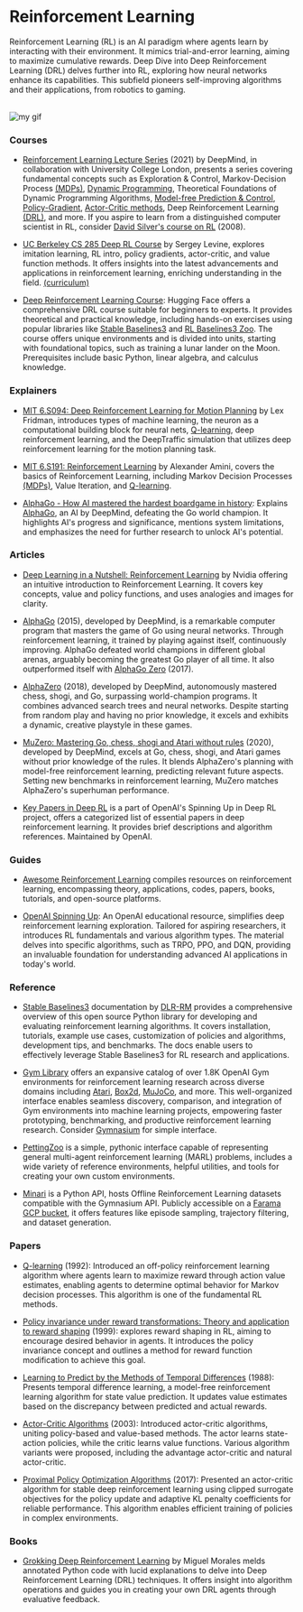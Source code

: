 # Reinforcement Learning

Reinforcement Learning (RL) is an AI paradigm where agents learn by interacting with their environment. It mimics trial-and-error learning, aiming to maximize cumulative rewards. Deep Dive into Deep Reinforcement Learning (DRL) delves further into RL, exploring how neural networks enhance its capabilities. This subfield pioneers self-improving algorithms and their applications, from robotics to gaming.

<br />

<Image src={myGif} alt="my gif" />

### Courses

- [Reinforcement Learning Lecture Series](https://www.youtube.com/playlist?list=PLqYmG7hTraZDVH599EItlEWsUOsJbAodm) (2021) by DeepMind, in collaboration with University College London, presents a series covering fundamental concepts such as Exploration & Control, Markov-Decision Process <a class="link" target="_blank" href="https://en.wikipedia.org/wiki/Markov_decision_process">(MDPs)</a>, <a class="link" target="_blank" href="https://en.wikipedia.org/wiki/Dynamic_programming">Dynamic Programming</a>, Theoretical Foundations of Dynamic Programming Algorithms, <a class="link" target="_blank" href="https://towardsdatascience.com/model-free-prediction-reinforcement-learning-507297e8e2ad">Model-free Prediction & Control</a>, <a class="link" target="_blank" href="https://lilianweng.github.io/posts/2018-04-08-policy-gradient/">Policy-Gradient</a>, <a class="link" target="_blank" href="https://towardsdatascience.com/understanding-actor-critic-methods-931b97b6df3f">Actor-Critic methods</a>, Deep Reinforcement Learning <a class="link" target="_blank" href="https://en.wikipedia.org/wiki/Deep_reinforcement_learning">(DRL)</a>, and more. 
   If you aspire to learn from a distinguished computer scientist in RL, consider <a class="link" target="_blank" href="https://www.youtube.com/playlist?list=PLFihX_3MLxS-xlTJeDMGUMKpx12fFR4jw">David Silver's course on RL</a> (2008).

- [UC Berkeley CS 285 Deep RL Course](https://www.youtube.com/playlist?list=PL_iWQOsE6TfVYGEGiAOMaOzzv41Jfm_Ps) by Sergey Levine, explores imitation learning, RL intro, policy gradients, actor-critic, and value function methods. It offers insights into the latest advancements and applications in reinforcement learning, enriching understanding in the field. <a class="link" target="_blank" href="https://rail.eecs.berkeley.edu/deeprlcourse/">(curriculum)</a> 

- [Deep Reinforcement Learning Course](https://huggingface.co/learn/deep-rl-course/unit0/introduction): Hugging Face offers a comprehensive DRL course suitable for beginners to experts. It provides theoretical and practical knowledge, including hands-on exercises using popular libraries like <a class="link" target="_blank" href="https://stable-baselines3.readthedocs.io/en/master/">Stable Baselines3</a> and <a class="link" target="_blank" href="https://stable-baselines3.readthedocs.io/en/master/guide/rl_zoo.html">RL Baselines3 Zoo</a>. The course offers unique environments and is divided into units, starting with foundational topics, such as training a lunar lander on the Moon. Prerequisites include basic Python, linear algebra, and calculus knowledge.

### Explainers

- [MIT 6.S094: Deep Reinforcement Learning for Motion Planning](https://www.youtube.com/watch?v=QDzM8r3WgBw&list=PLrAXtmErZgOeiKm4sgNOknGvNjby9efdf) by Lex Fridman, introduces types of machine learning, the neuron as a computational building block for neural nets, <a class="link" target="_blank" href="https://en.wikipedia.org/wiki/Q-learning">Q-learning</a>, deep reinforcement learning, and the DeepTraffic simulation that utilizes deep reinforcement learning for the motion planning task.

- [MIT 6.S191: Reinforcement Learning](https://www.youtube.com/watch?v=AhyznRSDjw8) by Alexander Amini, covers the basics of Reinforcement Learning, including Markov Decision Processes <a class="link" target="_blank" href="https://en.wikipedia.org/wiki/Markov_decision_process">(MDPs)</a>, Value Iteration, and <a class="link" target="_blank" href="https://en.wikipedia.org/wiki/Q-learning">Q-learning</a>.

- [AlphaGo - How AI mastered the hardest boardgame in history](https://www.youtube.com/watch?v=MgowR4pq3e8&t=503s): Explains <a class="link" target="_blank" href="https://deepmind.google/technologies/alphago/">AlphaGo</a>, an AI by DeepMind, defeating the Go world champion. It highlights AI's progress and significance, mentions system limitations, and emphasizes the need for further research to unlock AI's potential.

### Articles

- [Deep Learning in a Nutshell: Reinforcement Learning](https://developer.nvidia.com/blog/deep-learning-nutshell-reinforcement-learning/) by Nvidia offering an intuitive introduction to Reinforcement Learning. It covers key concepts, value and policy functions, and uses analogies and images for clarity.

- [AlphaGo](https://www.deepmind.com/research/highlighted-research/alphago) (2015), developed by DeepMind, is a remarkable computer program that masters the game of Go using neural networks. Through reinforcement learning, it trained by playing against itself, continuously improving. AlphaGo defeated world champions in different global arenas, arguably becoming the greatest Go player of all time. It also outperformed itself with <a class="link" target="_blank" href="https://www.deepmind.com/blog/alphago-zero-starting-from-scratch">AlphaGo Zero</a> (2017).

- [AlphaZero](https://www.deepmind.com/blog/alphazero-shedding-new-light-on-chess-shogi-and-go) (2018), developed by DeepMind, autonomously mastered chess, shogi, and Go, surpassing world-champion programs. It combines advanced search trees and neural networks. Despite starting from random play and having no prior knowledge, it excels and exhibits a dynamic, creative playstyle in these games.

- [MuZero: Mastering Go, chess, shogi and Atari without rules](https://www.deepmind.com/blog/muzero-mastering-go-chess-shogi-and-atari-without-rules) (2020), developed by DeepMind, excels at Go, chess, shogi, and Atari games without prior knowledge of the rules. It blends AlphaZero's planning with model-free reinforcement learning, predicting relevant future aspects. Setting new benchmarks in reinforcement learning, MuZero matches AlphaZero's superhuman performance.

- [Key Papers in Deep RL](https://spinningup.openai.com/en/latest/spinningup/keypapers.html) is a part of OpenAI's Spinning Up in Deep RL project, offers a categorized list of essential papers in deep reinforcement learning. It provides brief descriptions and algorithm references. Maintained by OpenAI.

### Guides

- [Awesome Reinforcement Learning](https://github.com/aikorea/awesome-rl) compiles resources on reinforcement learning, encompassing theory, applications, codes, papers, books, tutorials, and open-source platforms. 

- [OpenAI Spinning Up](https://spinningup.openai.com/en/latest/): An OpenAI educational resource, simplifies deep reinforcement learning exploration. Tailored for aspiring researchers, it introduces RL fundamentals and various algorithm types. The material delves into specific algorithms, such as TRPO, PPO, and DQN, providing an invaluable foundation for understanding advanced AI applications in today's world.


### Reference

- [Stable Baselines3](https://stable-baselines3.readthedocs.io/en/master/index.html) documentation by <a class="link" target="_blank" href="https://rm.dlr.de/">DLR-RM</a> provides a comprehensive overview of this open source Python library for developing and evaluating reinforcement learning algorithms. It covers installation, tutorials, example use cases, customization of policies and algorithms, development tips, and benchmarks. The docs enable users to effectively leverage Stable Baselines3 for RL research and applications.

- [Gym Library](https://www.gymlibrary.dev/) offers an expansive catalog of over 1.8K OpenAI Gym environments for reinforcement learning research across diverse domains including <a class="link" target="_blank" href="https://atari.com/">Atari</a>, <a class="link" target="_blank" href="https://box2d.org/">Box2d</a>, <a class="link" target="_blank" href="https://mujoco.org/">MuJoCo</a>, and more. This well-organized interface enables seamless discovery, comparison, and integration of Gym environments into machine learning projects, empowering faster prototyping, benchmarking, and productive reinforcement learning research. Consider <a class="link" target="_blank" href="https://gymnasium.farama.org/">Gymnasium</a> for simple interface.

- [PettingZoo](https://pettingzoo.farama.org/) is a simple, pythonic interface capable of representing general multi-agent reinforcement learning (MARL) problems, includes a wide variety of reference environments, helpful utilities, and tools for creating your own custom environments.

- [Minari](https://minari.farama.org/) is a Python API, hosts Offline Reinforcement Learning datasets compatible with the Gymnasium API. Publicly accessible on a <a class="link" target="_blank" href="https://console.cloud.google.com/storage/browser/minari-datasets;tab=objects?forceOnBucketsSortingFiltering=false&project=mcmes-345620&prefix&forceOnObjectsSortingFiltering=false&pli=1">Farama GCP bucket</a>, it offers features like episode sampling, trajectory filtering, and dataset generation.

### Papers 

- [Q-learning](https://www.gatsby.ucl.ac.uk/~dayan/papers/cjch.pdf) (1992): Introduced an off-policy reinforcement learning algorithm where agents learn to maximize reward through action value estimates, enabling agents to determine optimal behavior for Markov decision processes. This algorithm is one of the fundamental RL methods.

- [Policy invariance under reward transformations: Theory and application to reward shaping](https://people.eecs.berkeley.edu/~pabbeel/cs287-fa09/readings/NgHaradaRussell-shaping-ICML1999.pdf) (1999): explores reward shaping in RL, aiming to encourage desired behavior in agents. It introduces the policy invariance concept and outlines a method for reward function modification to achieve this goal.

- [Learning to Predict by the Methods of Temporal Differences](https://www.researchgate.net/publication/225264698_Learning_to_Predict_by_the_Method_of_Temporal_Differences) (1988):  Presents temporal difference learning, a model-free reinforcement learning algorithm for state value prediction. It updates value estimates based on the discrepancy between predicted and actual rewards.

- [Actor-Critic Algorithms](https://proceedings.neurips.cc/paper_files/paper/1999/file/6449f44a102fde848669bdd9eb6b76fa-Paper.pdf) (2003): Introduced actor-critic algorithms, uniting policy-based and value-based methods. The actor learns state-action policies, while the critic learns value functions. Various algorithm variants were proposed, including the advantage actor-critic and natural actor-critic.

- [Proximal Policy Optimization Algorithms](https://arxiv.org/abs/1707.06347) (2017): Presented an actor-critic algorithm for stable deep reinforcement learning using clipped surrogate objectives for the policy update and adaptive KL penalty coefficients for reliable performance. This algorithm enables efficient training of policies in complex environments.


### Books

- [Grokking Deep Reinforcement Learning](https://www.goodreads.com/en/book/show/50336343) by Miguel Morales melds annotated Python code with lucid explanations to delve into Deep Reinforcement Learning (DRL) techniques. It offers insight into algorithm operations and guides you in creating your own DRL agents through evaluative feedback.
